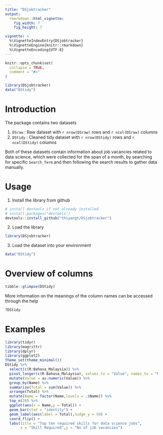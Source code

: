 ```yaml
---
title: "DSjobtracker"
output: 
  rmarkdown::html_vignette:
    fig_width: 7
    fig_height: 7

vignette: >
  %\VignetteIndexEntry{DSjobtracker}
  %\VignetteEngine{knitr::rmarkdown}
  %\VignetteEncoding{UTF-8}
---
```


```r
knitr::opts_chunk$set(
  collapse = TRUE,
  comment = "#>"
)
```

```r
library(DSjobtracker)
data("DStidy")
```

# Introduction

The package contains two datasets

1. ```DSraw``` : Raw dataset with `r nrow(DSraw)` rows and `r ncol(DSraw)` columns
2. ```DStidy``` : Cleaned tidy dataset with `r nrow(DStidy)` rows and `r ncol(DStidy)` columns

Both of these datasets contain information about job vacancies related to data science, which were collected for the span of a month, by searching for specific ```Search_Term``` and then following the search results to gather data manually. 

# Usage

1. Install the library from github

```r
# install devtools if not already installed
# install.packages("devtools")
devtools::install_github("thiyangt/DSjobtracker")
```

2. Load the library 

```r
library(DSjobtracker)
```

3. Load the dataset into your environment

```r
data("DStidy")
```

# Overview of columns

```r
tibble::glimpse(DStidy)
```

More information on the meanings of the column names can be accessed through the help

```r
?DStidy
```

# Examples

```r
library(tidyr)
library(magrittr)
library(dplyr)
library(ggplot2)
theme_set(theme_minimal())
DStidy %>%
  select(c(R:Bahasa_Malaysia)) %>%
  pivot_longer(c(R:Bahasa_Malaysia), values_to = "Value", names_to = "Name") %>%
  mutate(Value = as.numeric(Value)) %>%
  group_by(Name) %>%
  summarize(Total = sum(Value)) %>% 
  arrange(Total) %>% 
  mutate(Name = factor(Name,levels = .$Name)) %>% 
  top_n(20) %>% 
  ggplot(aes(x = Name,y = Total)) +
  geom_bar(stat = "identity") + 
  geom_label(aes(label = Total),nudge_y = 50) + 
  coord_flip() +
  labs(title = "Top ten required skills for data science jobs",
       x = "Skill Required",y = "No of job vacancies") 
  
```
